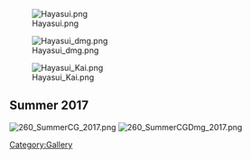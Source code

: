 [[File:Hayasui.png]]

[[File:Hayasui_dmg.png]]

[[File:Hayasui_Kai.png]]

==Summer 2017==
[[File:260 SummerCG 2017.png]] [[File:260 SummerCGDmg 2017.png]]

[[Category:Gallery]]